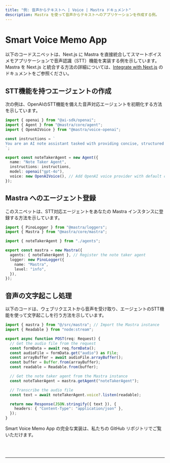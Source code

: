 ---
title: "例: 音声からテキストへ | Voice | Mastra ドキュメント"
description: Mastra を使って音声からテキストへのアプリケーションを作成する例。
---


# Smart Voice Memo App

以下のコードスニペットは、Next.js に Mastra を直接統合してスマートボイスメモアプリケーションで音声認識（STT）機能を実装する例を示しています。Mastra を Next.js と統合する方法の詳細については、[Integrate with Next.js](/docs/frameworks/next-js) のドキュメントをご参照ください。

## STT機能を持つエージェントの作成

次の例は、OpenAIのSTT機能を備えた音声対応エージェントを初期化する方法を示しています。

```typescript filename="src/mastra/agents/index.ts"
import { openai } from "@ai-sdk/openai";
import { Agent } from "@mastra/core/agent";
import { OpenAIVoice } from "@mastra/voice-openai";

const instructions = `
You are an AI note assistant tasked with providing concise, structured summaries of their content... // omitted for brevity
`;

export const noteTakerAgent = new Agent({
  name: "Note Taker Agent",
  instructions: instructions,
  model: openai("gpt-4o"),
  voice: new OpenAIVoice(), // Add OpenAI voice provider with default configuration
});
```

## Mastra へのエージェント登録

このスニペットは、STT対応エージェントをあなたの Mastra インスタンスに登録する方法を示しています。

```typescript filename="src/mastra/index.ts"
import { PinoLogger } from "@mastra/loggers";
import { Mastra } from "@mastra/core/mastra";

import { noteTakerAgent } from "./agents";

export const mastra = new Mastra({
  agents: { noteTakerAgent }, // Register the note taker agent
  logger: new PinoLogger({
    name: "Mastra",
    level: "info",
  }),
});
```

## 音声の文字起こし処理

以下のコードは、ウェブリクエストから音声を受け取り、エージェントのSTT機能を使って文字起こしを行う方法を示しています。

```typescript filename="app/api/audio/route.ts"
import { mastra } from "@/src/mastra"; // Import the Mastra instance
import { Readable } from "node:stream";

export async function POST(req: Request) {
  // Get the audio file from the request
  const formData = await req.formData();
  const audioFile = formData.get("audio") as File;
  const arrayBuffer = await audioFile.arrayBuffer();
  const buffer = Buffer.from(arrayBuffer);
  const readable = Readable.from(buffer);

  // Get the note taker agent from the Mastra instance
  const noteTakerAgent = mastra.getAgent("noteTakerAgent");

  // Transcribe the audio file
  const text = await noteTakerAgent.voice?.listen(readable);

  return new Response(JSON.stringify({ text }), {
    headers: { "Content-Type": "application/json" },
  });
}
```

Smart Voice Memo App の完全な実装は、私たちの GitHub リポジトリでご覧いただけます。

<br />
<br />
<hr className="dark:border-[#404040] border-gray-300" />
<br />
<br />
<GithubLink
  link={
    "https://github.com/mastra-ai/voice-examples/tree/main/speech-to-text/voice-memo-app"
  }
/>
